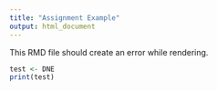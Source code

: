 ```yaml
---
title: "Assignment Example"
output: html_document
---
```


This RMD file should create an error while rendering.

```r
test <- DNE
print(test)
```

